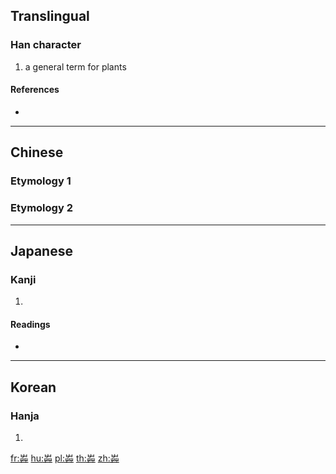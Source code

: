 {{character info/new}}
{{also|卉}}

==Translingual==

===Han character===
{{Han char|rn=140|rad=艸|as=03|sn=9|four=22447|canj=UUU|ids=⿱屮艸}}

# a general term for plants

====References====
* {{Han ref|kx=1019.010|dkj=30685|dj=1476.220|hdz=53177.040|uh=8294|ud=33428|bh=D06A|bd=53354}}

----

==Chinese==

===Etymology 1===
{{zh-see|卉|v}}

===Etymology 2===
{{zh-see|世|v}}

----

==Japanese==

===Kanji===
{{ja-kanji|grade=|rs=艸03}}

# {{defn|lang=ja|sort=艸03}}

====Readings====
* {{ja-readings|on=[[き]] (ki)|kun=[[くさ]] (kusa)|nanori=}}

----

==Korean==

===Hanja===
{{ko-hanja|hangeul=훼|eumhun=|rv=hwe|mr=hwe|y=hwey}}

# {{defn|lang=ko|sort=艸03}}

[[fr:芔]]
[[hu:芔]]
[[pl:芔]]
[[th:芔]]
[[zh:芔]]